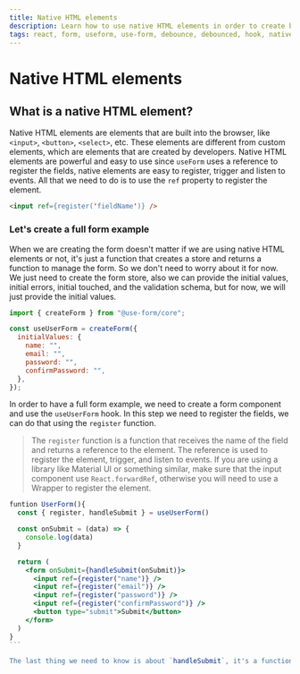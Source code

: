 ```yaml
---
title: Native HTML elements
description: Learn how to use native HTML elements in order to create better forms.
tags: react, form, useform, use-form, debounce, debounced, hook, native-forms, html, input, select, radio, checkbox
---
```


# Native HTML elements

## What is a native HTML element?

Native HTML elements are elements that are built into the browser, like `<input>`, `<button>`, `<select>`, etc. These elements are different from custom elements, which are elements that are created by developers. Native HTML elements are powerful and easy to use since `useForm` uses a reference to register the fields, native elements are easy to register, trigger and listen to events. All that we need to do is to use the `ref` property to register the element.

```HTML
<input ref={register('fieldName')} />
```

### Let's create a full form example

When we are creating the form doesn't matter if we are using native HTML elements or not, it's just a function that creates a store and returns a function to manage the form. So we don't need to worry about it for now. We just need to create the form store, also we can provide the initial values, initial errors, initial touched, and the validation schema, but for now, we will just provide the initial values.

```javascript
import { createForm } from "@use-form/core";

const useUserForm = createForm({
  initialValues: {
    name: "",
    email: "",
    password: "",
    confirmPassword: "",
  },
});
```

In order to have a full form example, we need to create a form component and use the `useUserForm` hook. In this step we need to register the fields, we can do that using the `register` function.

> The `register` function is a function that receives the name of the field and returns a reference to the element. The reference is used to register the element, trigger, and listen to events. If you are using a library like Material UI or something similar, make sure that the input component use `React.forwardRef`, otherwise you will need to use a Wrapper to register the element.

````jsx
funtion UserForm(){
  const { register, handleSubmit } = useUserForm()

  const onSubmit = (data) => {
    console.log(data)
  }

  return (
    <form onSubmit={handleSubmit(onSubmit)}>
      <input ref={register("name")} />
      <input ref={register("email")} />
      <input ref={register("password")} />
      <input ref={register("confirmPassword")} />
      <button type="submit">Submit</button>
    </form>
  ) 
}
```

The last thing we need to know is about `handleSubmit`, it's a function that receives another function as a parameter, this function is called when the form is submitted. The function receives the data of the form as a parameter and the second parameter is the answer of the validation (if the form is valid or not, it depends on the validation schema).
